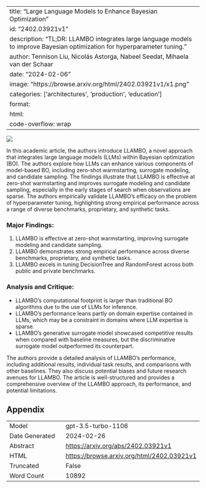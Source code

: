 
---
title: "Large Language Models to Enhance Bayesian Optimization"
id: "2402.03921v1"
description: "TL;DR: LLAMBO integrates large language models to improve Bayesian optimization for hyperparameter tuning."
author: Tennison Liu, Nicolás Astorga, Nabeel Seedat, Mihaela van der Schaar
date: "2024-02-06"
image: "https://browse.arxiv.org/html/2402.03921v1/x1.png"
categories: ['architectures', 'production', 'education']
format:
  html:
    code-overflow: wrap
---

![](https://browse.arxiv.org/html/2402.03921v1/x1.png)

In this academic article, the authors introduce LLAMBO, a novel approach that integrates large language models (LLMs) within Bayesian optimization (BO). The authors explore how LLMs can enhance various components of model-based BO, including zero-shot warmstarting, surrogate modeling, and candidate sampling. The findings illustrate that LLAMBO is effective at zero-shot warmstarting and improves surrogate modeling and candidate sampling, especially in the early stages of search when observations are sparse. The authors empirically validate LLAMBO's efficacy on the problem of hyperparameter tuning, highlighting strong empirical performance across a range of diverse benchmarks, proprietary, and synthetic tasks.

### Major Findings:
1. LLAMBO is effective at zero-shot warmstarting, improving surrogate modeling and candidate sampling.
2. LLAMBO demonstrates strong empirical performance across diverse benchmarks, proprietary, and synthetic tasks.
3. LLAMBO excels in tuning DecisionTree and RandomForest across both public and private benchmarks.

### Analysis and Critique:
- LLAMBO's computational footprint is larger than traditional BO algorithms due to the use of LLMs for inference.
- LLAMBO's performance leans partly on domain expertise contained in LLMs, which may be a constraint in domains where LLM expertise is sparse.
- LLAMBO's generative surrogate model showcased competitive results when compared with baseline measures, but the discriminative surrogate model outperformed its counterpart.

The authors provide a detailed analysis of LLAMBO's performance, including additional results, individual task results, and comparisons with other baselines. They also discuss potential biases and future research avenues for LLAMBO. The article is well-structured and provides a comprehensive overview of the LLAMBO approach, its performance, and potential limitations.

## Appendix

|          |          |
|----------|----------|
| Model     | gpt-3.5-turbo-1106       |
| Date Generated     | 2024-02-26       |
| Abstract | [https://arxiv.org/abs/2402.03921v1](https://arxiv.org/abs/2402.03921v1)        |
| HTML     | [https://browse.arxiv.org/html/2402.03921v1](https://browse.arxiv.org/html/2402.03921v1)       |
| Truncated       | False       |
| Word Count       | 10892       |